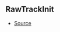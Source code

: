 ## RawTrackInit



- [Source](https://github.com/Androz2091/discord-player/blob/6af3b78/packages/discord-player/src/Structures/VoiceReceiverNode.ts#L16)